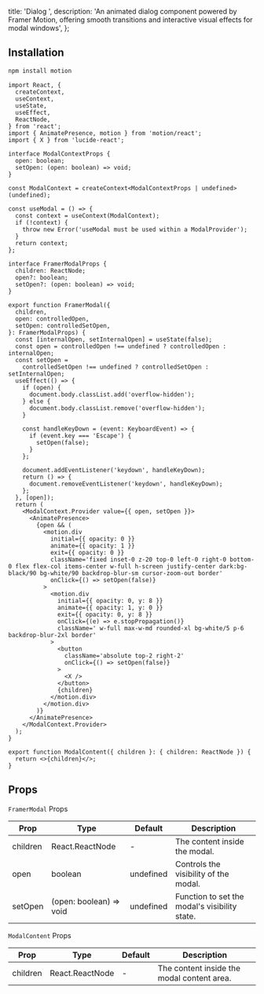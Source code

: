   title: 'Dialog ',
  description:
    'An animated dialog component powered by Framer Motion, offering smooth transitions and interactive visual effects for modal windows',
};

<ComponentCodePreview name='dialog' hasReTrigger responsive />

## Installation

```bash
npm install motion
```

```tsx modal.tsx
import React, {
  createContext,
  useContext,
  useState,
  useEffect,
  ReactNode,
} from 'react';
import { AnimatePresence, motion } from 'motion/react';
import { X } from 'lucide-react';

interface ModalContextProps {
  open: boolean;
  setOpen: (open: boolean) => void;
}

const ModalContext = createContext<ModalContextProps | undefined>(undefined);

const useModal = () => {
  const context = useContext(ModalContext);
  if (!context) {
    throw new Error('useModal must be used within a ModalProvider');
  }
  return context;
};

interface FramerModalProps {
  children: ReactNode;
  open?: boolean;
  setOpen?: (open: boolean) => void;
}

export function FramerModal({
  children,
  open: controlledOpen,
  setOpen: controlledSetOpen,
}: FramerModalProps) {
  const [internalOpen, setInternalOpen] = useState(false);
  const open = controlledOpen !== undefined ? controlledOpen : internalOpen;
  const setOpen =
    controlledSetOpen !== undefined ? controlledSetOpen : setInternalOpen;
  useEffect(() => {
    if (open) {
      document.body.classList.add('overflow-hidden');
    } else {
      document.body.classList.remove('overflow-hidden');
    }

    const handleKeyDown = (event: KeyboardEvent) => {
      if (event.key === 'Escape') {
        setOpen(false);
      }
    };

    document.addEventListener('keydown', handleKeyDown);
    return () => {
      document.removeEventListener('keydown', handleKeyDown);
    };
  }, [open]);
  return (
    <ModalContext.Provider value={{ open, setOpen }}>
      <AnimatePresence>
        {open && (
          <motion.div
            initial={{ opacity: 0 }}
            animate={{ opacity: 1 }}
            exit={{ opacity: 0 }}
            className='fixed inset-0 z-20 top-0 left-0 right-0 bottom-0 flex flex-col items-center w-full h-screen justify-center dark:bg-black/90 bg-white/90 backdrop-blur-sm cursor-zoom-out border'
            onClick={() => setOpen(false)}
          >
            <motion.div
              initial={{ opacity: 0, y: 8 }}
              animate={{ opacity: 1, y: 0 }}
              exit={{ opacity: 0, y: 8 }}
              onClick={(e) => e.stopPropagation()}
              className=' w-full max-w-md rounded-xl bg-white/5 p-6 backdrop-blur-2xl border'
            >
              <button
                className='absolute top-2 right-2'
                onClick={() => setOpen(false)}
              >
                <X />
              </button>
              {children}
            </motion.div>
          </motion.div>
        )}
      </AnimatePresence>
    </ModalContext.Provider>
  );
}

export function ModalContent({ children }: { children: ReactNode }) {
  return <>{children}</>;
}
```

## Props

`FramerModal` Props

| Prop     | Type                    | Default   | Description                                   |
| -------- | ----------------------- | --------- | --------------------------------------------- |
| children | React.ReactNode         | -         | The content inside the modal.                 |
| open     | boolean                 | undefined | Controls the visibility of the modal.         |
| setOpen  | (open: boolean) => void | undefined | Function to set the modal's visibility state. |

`ModalContent` Props

| Prop     | Type            | Default | Description                                |
| -------- | --------------- | ------- | ------------------------------------------ |
| children | React.ReactNode | -       | The content inside the modal content area. |
